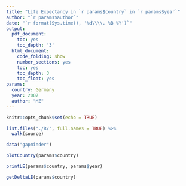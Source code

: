 ```yaml
---
title: "Life Expectancy in `r params$country` in `r params$year`"
author: "`r params$author`"
date: "`r format(Sys.time(), '%d\\\\. %B %Y')`"
output:
  pdf_document:
    toc: yes
    toc_depth: '3'
  html_document:
    code_folding: show
    number_sections: yes
    toc: yes
    toc_depth: 3
    toc_float: yes
params:
  country: Germany
  year: 2007
  author: "MZ"
---
```


```r
knitr::opts_chunk$set(echo = TRUE)
```

```r
list.files("./R/", full.names = TRUE) %>% 
  walk(source)
```


```r
data("gapminder")
```

```r
plotCountry(params$country)
```


```r
printLE(params$country, params$year)
```

```r
getDeltaLE(params$country)
```



